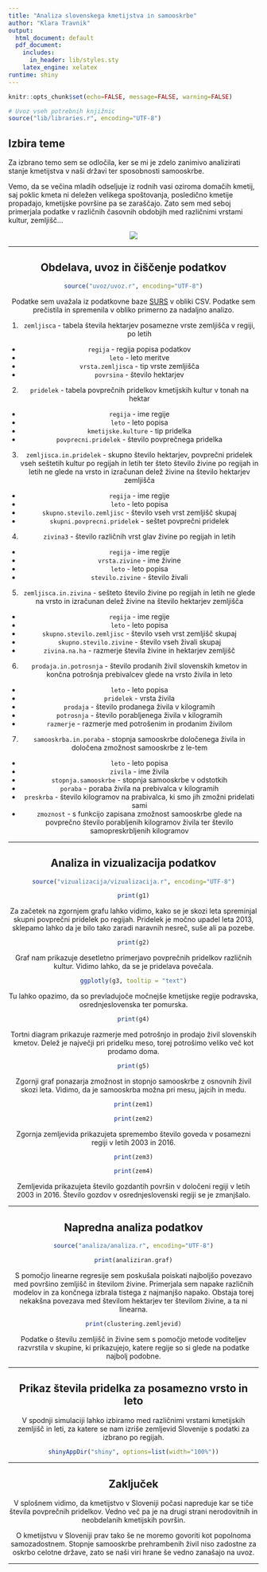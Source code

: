 ```yaml
---
title: "Analiza slovenskega kmetijstva in samooskrbe"
author: "Klara Travnik"
output:
  html_document: default
  pdf_document:
    includes:
      in_header: lib/styles.sty
    latex_engine: xelatex
runtime: shiny
---
```


```r
knitr::opts_chunk$set(echo=FALSE, message=FALSE, warning=FALSE)

# Uvoz vseh potrebnih knjižnic
source("lib/libraries.r", encoding="UTF-8")
```


## Izbira teme

Za izbrano temo sem se odločila, ker se mi je zdelo zanimivo analizirati stanje kmetijstva v naši državi ter sposobnosti samooskrbe.


Vemo, da se večina mladih odseljuje iz rodnih vasi oziroma domačih kmetij, saj poklic kmeta ni deležen velikega spoštovanja, posledično kmetije propadajo, kmetijske površine pa se zaraščajo. Zato sem med seboj primerjala podatke v različnih časovnih obdobjih med različnimi vrstami kultur, zemljišč... 


<center>
![](slike/njiva.jpg)

***

## Obdelava, uvoz in čiščenje podatkov

```r
source("uvoz/uvoz.r", encoding="UTF-8")
```
Podatke sem uvažala iz podatkovne baze [SURS](https://pxweb.stat.si/SiStat/sl) v obliki CSV. Podatke sem prečistila in spremenila v obliko primerno za nadaljno analizo.

1. `zemljisca` - tabela števila hektarjev posamezne vrste zemljišča v regiji, po letih
- `regija` - regija popisa podatkov
- `leto` - leto meritve
- `vrsta.zemljisca` - tip vrste zemljišča
- `povrsina` - število hektarjev

2. `pridelek` - tabela povprečnih pridelkov kmetijskih kultur v tonah na hektar
- `regija` - ime regije
- `leto` - leto popisa
- `kmetijske.kulture` - tip pridelka
- `povprecni.pridelek` - število povprečnega pridelka

3. `zemljisca.in.pridelek` - skupno število hektarjev, povprečni pridelek vseh seštetih kultur po regijah in letih ter šteto število živine po regijah in letih ne glede na vrsto in izračunan delež živine na število hektarjev zemljišča 
- `regija` - ime regije
- `leto` - leto popisa
- `skupno.stevilo.zemljisc` - število vseh vrst zemljišč skupaj
- `skupni.povprecni.pridelek` - seštet povprečni pridelek


4. `zivina3` - število različnih vrst glav živine po regijah in letih
- `regija` - ime regije
- `vrsta.zivine` - ime živine
- `leto` - leto popisa
- `stevilo.zivine` - število živali

5. `zemljisca.in.zivina` - sešteto število živine po regijah in letih ne glede na vrsto in izračunan delež živine na število hektarjev zemljišča 
- `regija` - ime regije
- `leto` - leto popisa
- `skupno.stevilo.zemljisc` - število vseh vrst zemljišč skupaj
- `skupno.stevilo.zivine` - število vseh živali skupaj
- `zivina.na.ha` - razmerje števila živine in hektarjev zemljišč

6. `prodaja.in.potrosnja` - število prodanih živil slovenskih kmetov in končna potrošnja prebivalcev glede na vrsto živila in leto
- `leto` - leto popisa
- `pridelek` - vrsta živila
- `prodaja` - število prodanega živila v kilogramih
- `potrosnja` - število porabljenega živila v kilogramih
- `razmerje` - razmerje med potrošenim in prodanim živilom

7. `samooskrba.in.poraba` - stopnja samooskrbe določenega živila in določena zmožnost samooskrbe z le-tem
- `leto` - leto popisa
- `zivila` - ime živila
- `stopnja.samooskrbe` - stopnja samooskrbe v odstotkih
- `poraba` - poraba živila na prebivalca v kilogramih
- `preskrba` - število kilogramov na prabivalca, ki smo jih zmožni pridelati sami
- `zmoznost` - s funkcijo zapisana zmožnost samooskrbe glede na povprečno število porabljenih kilogramov živila ter število samopreskrbljenih kilogramov


***

## Analiza in vizualizacija podatkov

```r
source("vizualizacija/vizualizacija.r", encoding="UTF-8")
```

```r
print(g1)
```

Za začetek na zgornjem grafu lahko vidimo, kako se je skozi leta spreminjal skupni povprečni pridelek po regijah. Pridelek je močno upadel leta 2013, sklepamo lahko da je bilo tako zaradi naravnih nesreč, suše ali pa pozebe.



```r
print(g2)
```

Graf nam prikazuje desetletno primerjavo povprečnih pridelkov različnih kultur. Vidimo lahko, da se je pridelava povečala.



```r
ggplotly(g3, tooltip = "text")
```

Tu lahko opazimo, da so prevladujoče močnejše kmetijske regije podravska, osrednjeslovenska ter pomurska.



```r
print(g4)
```

Tortni diagram prikazuje razmerje med potrošnjo in prodajo živil slovenskih kmetov. Delež je največji pri pridelku meso, torej potrošimo veliko več kot prodamo doma.



```r
print(g5)
```

Zgornji graf ponazarja zmožnost in stopnjo samooskrbe z osnovnih živil skozi leta. Vidimo, da je samooskrba možna pri mesu, jajcih in medu. 




```r
print(zem1)
```
```r
print(zem2)
```

Zgornja zemljevida prikazujeta spremembo število goveda v posamezni regiji v letih 2003 in 2016.




```r
print(zem3)
```
```r
print(zem4)
```

Zemljevida prikazujeta število gozdantih površin v določeni regiji v letih 2003 in 2016. Število gozdov v osrednjeslovenski regiji se je zmanjšalo.


*** 

## Napredna analiza podatkov

```r
source("analiza/analiza.r", encoding="UTF-8")
```

```r
print(analiziran.graf)
```
S pomočjo linearne regresije sem poskušala poiskati najboljšo povezavo med površino zemljišč in številom živine.  Primerjala sem napake različnih modelov in za končnega izbrala tistega z najmanjšo napako. Obstaja torej nekakšna povezava med številom hektarjev ter številom živine, a ta ni linearna.  




```r
print(clustering.zemljevid)
```
Podatke o številu zemljišč in živine sem s pomočjo metode voditeljev razvrstila v skupine, ki prikazujejo, katere regije so si glede na podatke najbolj podobne.


***
## Prikaz števila pridelka za posamezno vrsto in leto


V spodnji simulaciji lahko izbiramo med različnimi vrstami kmetijskih zemljišč in leti, za katere se nam izriše zemljevid Slovenije s podatki za izbrano po regijah.

```r
shinyAppDir("shiny", options=list(width="100%"))
```


***

## Zaključek

V splošnem vidimo, da kmetijstvo v Sloveniji počasi napreduje kar se tiče števila povprečnih pridelkov. Vedno več pa je na drugi strani nerodovitnih in neobdelanih kmetijskih površin.

O kmetijstvu v Sloveniji prav tako še ne moremo govoriti kot popolnoma samozadostnem. Stopnje samooskrbe prehrambenih živil niso zadostne za oskrbo celotne države, zato se naši viri hrane še vedno zanašajo na uvoz.


***
